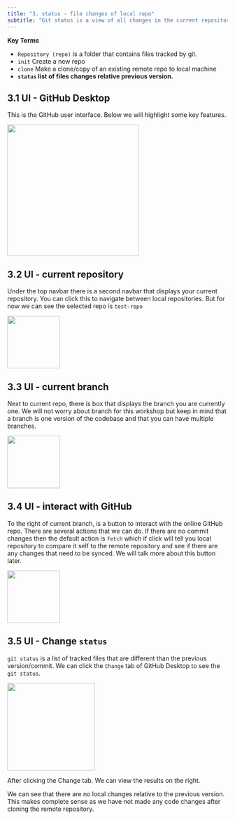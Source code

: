 ```yaml
---
title: "3. status - file changes of local repo"
subtitle: "Git status is a view of all changes in the current repository relative to the previous save point/commit. This page will introduce the GitHub Desktop user interface (UI) then show you how to track change status."
---
```



**Key Terms**

- `Repository (repo)` is a folder that contains files tracked by git.
- `init` Create a new repo 
- `clone` Make a clone/copy of an existing remote repo to local machine 
- **`status` list of files changes relative previous version.**

## 3.1 UI - GitHub Desktop 

This is the GitHub user interface. Below we will highlight some key features.

![](/images/status-app.png){height="300"}

## 3.2 UI - current repository

Under the top navbar there is a second navbar that displays your current repository. You can click this to navigate between local repositories. But for now we can see the selected repo is `test-repo`


![](/images/status-nav1.png){height="120"}



## 3.3 UI - current branch 

Next to current repo, there is box that displays the branch you are currently one. We will not worry about branch for this workshop but keep in mind that a branch is one version of the codebase and that you can have multiple branches. 


![](/images/status-nav2.png){height="120"}


## 3.4 UI - interact with GitHub

To the right of current branch, is a button to interact with the online GitHub repo. There are several actions that we can do. If there are no commit changes then the default action is `fetch` which if click will tell you local repository to compare it self to the remote repository and see if there are any changes that need to be synced. We will talk more about this button later.

![](/images/status-nav3.png){height="120"}

## 3.5 UI - Change `status`

`git status` is a list of tracked files that are different than the previous version/commit. We can click the `Change` tab of GitHub Desktop to see the `git status`.

![](/images/status-tab-1.png){height="200"}

After clicking the Change tab. We can view the results on the right.

We can see that there are no local changes relative to the previous version. This makes complete sense as we have not made any code changes after cloning the remote repository. 

